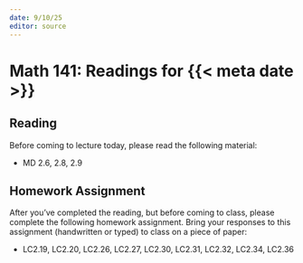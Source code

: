 ```yaml
---
date: 9/10/25
editor: source
---
```


# Math 141: Readings for {{< meta date >}}

## Reading 

Before coming to lecture today, please read the following material: 

-   MD 2.6, 2.8, 2.9

## Homework Assignment

After you've completed the reading, but before coming to class, please complete the following homework assignment. Bring your responses to this assignment (handwritten or typed) to class on a piece of paper: 

-    LC2.19, LC2.20, LC2.26, LC2.27, LC2.30, LC2.31, LC2.32, LC2.34, LC2.36
